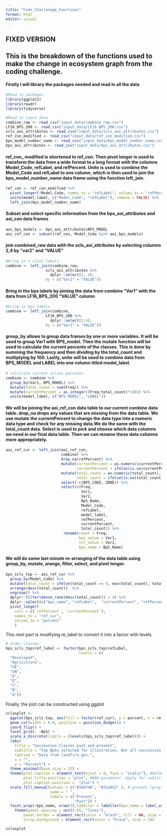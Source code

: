 ```yaml
---
title: "Code_Challenege_Functions"
format: html
editor: visual
---
```

## FIXED VERSION

## This is the breakdown of the functions used to make the change in ecosystem graph from the coding challenge.

#### Firstly I will library the packages needed and read in all the data

```r
#Read in packages
library(ggplot2)
library(readr) 
library(tidyverse)

#Read in input data 
combine_raw <- read_csv("input_data/combine_raw.csv")
LF16_BPS_200 <- read_csv("input_data/LF16_BPS_200.csv")
scls_aoi_attributes <- read_csv("input_data/scls_aoi_attributes.csv")
ref_con_modified <- read_csv("input_data/ref_con_modified.csv")
bps_model_number_name <- read_csv("input_data/bps_model_number_name.csv")
bps_aoi_attributes <- read_csv("input_data/bps_aoi_attributes.csv")
```

#### ref_con\_ modified is shortened to ref_con. Then pivot longer is used to transform the data from a wide format to a long format with the columns Model_Code, refLabel, and refPercent. Unite is used to combine the Model_Code and refLabel to one column, which is then used to join the bps_model_number_name data frame using the function left_join.

```r
ref_con <- ref_con_modified %>%
  pivot_longer(!Model_Code, names_to = "refLabel", values_to = "refPercent") %>%
  unite(model_label, c("Model_Code", "refLabel"), remove = FALSE) %>%
  left_join(bps_model_number_name)
```

#### Subset and select specific information from the bps_aoi_attributes and aoi_con data frames

```r
aoi_bps_models <- bps_aoi_attributes$BPS_MODEL
aoi_ref_con <- subset(ref_con, Model_Code %in% aoi_bps_models)
```

#### join combined_raw data with the scls_aoi_attributes by selecting columns 2,4 by "var2" and "VALUE"

```r
#bring in s-class labels
combine <- left_join(combine_raw, 
                  scls_aoi_attributes %>%
                    dplyr::select(2, 4),  
                  by = c("Var2" = "VALUE"))
```

#### Bring in the bps labels by joining the data from combine "Var1" with the data from LF16_BPS_200 "VALUE" column

```r
#bring in bps labels
combine <- left_join(combine, 
                  LF16_BPS_200 %>%
                    dplyr::select(1:4),
                  by = c("Var1" = "VALUE"))
```

#### group_by allows to group data frames by one or more variables. It will be used to group Var1 with BPS_model. Then the mutate function will be used to calculate the current percents of the classes. This is done by summing the frequency and then dividing by the total_count and multiplying by 100. Lastly, unite will be used to combine data from BPS_MODEL and LABEL into one column titled model_label.

```r
# calculate current sclass percents
combine <- combine %>%
  group_by(Var1, BPS_MODEL) %>%
  mutate(total_count = sum(Freq)) %>%
  mutate(currentPercent = as.integer((Freq/total_count)*100)) %>%
  unite(model_label, c("BPS_MODEL", "LABEL"))
```

#### We will be joining the aoi_ref_con data table to our current combine data table. drop_na drops any values that are missing from the data table. We use mutate the currentPercent to change the data type into a numeric data type and check for any missing data.We do the same with the total_count data. Select is used to pick and choose which data columns we need in our final data table. Then we can rename these data columns more appropriately.

```r
aoi_ref_cur <- left_join(aoi_ref_con,
                         combine) %>%
                         drop_na(refPercent) %>%
                         mutate(currentPercent = as.numeric(currentPercent),
                                currentPercent = ifelse(is.na(currentPercent), 0, currentPercent)) %>%
                         mutate(total_count = as.numeric(total_count),
                                total_count = ifelse(is.na(total_count), 0, total_count)) %>%
                         select(-c(BPS_CODE, ZONE)) %>%
                         select(c(Freq,
                                  Var1,
                                  Var2,
                                  BpS_Name,
                                  Model_Code,
                                  refLabel,
                                  model_label,
                                  refPercent,
                                  currentPercent,
                                  total_count)) %>%
                          rename(count = Freq,
                                 bps_value = Var1,
                                 scl_value = Var2,
                                 bps_name = BpS_Name)
```

#### We will do some last minute re-arranging of the data table using group_by, mutate, arange, filter, select, and pivot longer.

```r
bps_scls_top <- aoi_ref_cur %>%
  group_by(Model_Code) %>%
  mutate(total_count = ifelse(total_count == 0, max(total_count), total_count)) %>%
  arrange(desc(total_count))  %>%
  ungroup() %>%
  dplyr::filter(dense_rank(desc(total_count)) < 4) %>%
  dplyr::select(c("bps_name", "refLabel",  "currentPercent", "refPercent")) %>%
  pivot_longer(
    cols = c(`refPercent`, `currentPercent`), 
    names_to = "ref_cur", 
    values_to = "percent"
    )
```

This next part is modifying re_label to convert it into a factor with levels

```r
# order classes
bps_scls_top$ref_label <- factor(bps_scls_top$refLabel, 
                                 levels = c(
  "Developed",
  "Agriculture",
  "UE",
  "UN",
  "E",
  "D",
  "C",
  "B",
  "A"))
```

Finally, the plot can be constructed using ggplot

```r
sclasplot <-
  ggplot(bps_scls_top, aes(fill = factor(ref_cur), y = percent, x = ref_label)) + 
  geom_col(width = 0.8, position = position_dodge()) +
  coord_flip() +
  facet_grid(. ~BpS) +
  scale_x_discrete(limits = (levels(bps_scls_top$ref_label))) +
  labs(
    title = "Succession Classes past and present",
    subtitle = "Top BpSs selected for illustration. Not all succession classes present in all BpSs",
    caption = "Data from landfire.gov.",
    x = "",
    y = "Percent") +
  theme_minimal(base_size = 12) +
  theme(plot.caption = element_text(hjust = 0, face = "italic"), #Default is hjust=1
        plot.title.position = "plot", #NEW parameter. Apply for subtitle too.
        plot.caption.position =  "plot") +
  scale_fill_manual(values = c("#3d4740", "#32a852" ), # present (grey), historical (green)
                    name = " ", 
                    labels = c("Present",
                               "Past")) +
  facet_wrap(~bps_name, nrow(3),labeller = labeller(bps_name = label_wrap_gen())) +
    theme(panel.spacing = unit(.05, "lines"),
        panel.border = element_rect(color = "black", fill = NA, size = 1), 
        strip.background = element_rect(color = "black", size = 1))

sclasplot
```
